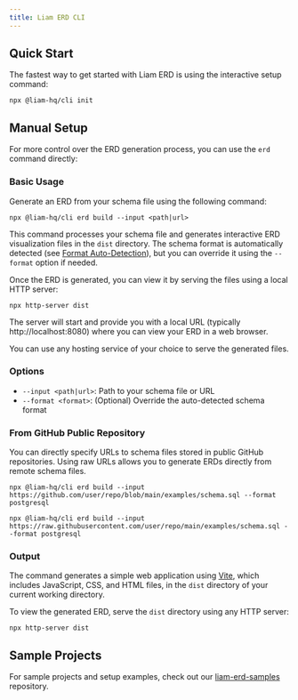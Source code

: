```yaml
---
title: Liam ERD CLI
---
```



## Quick Start

The fastest way to get started with Liam ERD is using the interactive setup command:

```package-install
npx @liam-hq/cli init
```

## Manual Setup

For more control over the ERD generation process, you can use the `erd` command directly:

### Basic Usage

Generate an ERD from your schema file using the following command:

```package-install
npx @liam-hq/cli erd build --input <path|url>
```

This command processes your schema file and generates interactive ERD visualization files in the `dist` directory. The schema format is automatically detected (see [Format Auto-Detection](/docs/parser/supported-formats#format-auto-detection)), but you can override it using the `--format` option if needed.

Once the ERD is generated, you can view it by serving the files using a local HTTP server:

```package-install
npx http-server dist
```

The server will start and provide you with a local URL (typically http://localhost:8080) where you can view your ERD in a web browser.

You can use any hosting service of your choice to serve the generated files.

### Options

- `--input <path|url>`: Path to your schema file or URL
- `--format <format>`: (Optional) Override the auto-detected schema format

### From GitHub Public Repository

You can directly specify URLs to schema files stored in public GitHub repositories. Using raw URLs allows you to generate ERDs directly from remote schema files.

```package-install
npx @liam-hq/cli erd build --input https://github.com/user/repo/blob/main/examples/schema.sql --format postgresql
```

```package-install
npx @liam-hq/cli erd build --input https://raw.githubusercontent.com/user/repo/main/examples/schema.sql --format postgresql
```


### Output

The command generates a simple web application using [Vite](https://vite.dev/), which includes JavaScript, CSS, and HTML files, in the `dist` directory of your current working directory.

To view the generated ERD, serve the `dist` directory using any HTTP server:

```package-install
npx http-server dist
```

## Sample Projects

For sample projects and setup examples, check out our [liam-erd-samples](https://github.com/liam-hq/liam-erd-samples) repository.
